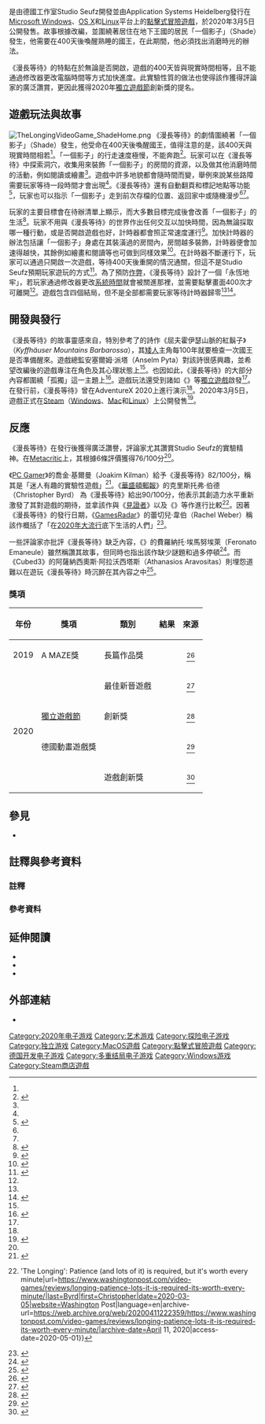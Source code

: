 {{noteTA
| G1=Games
| 1=zh-cn:白鲸记; zh-hans:白鲸记; zh-hk:無比敵; zh-tw:白鯨記; zh-hant:白鯨記;
}}
{{Infobox video game
| title = 漫長等待
| english = The Longing
| official = 漫长等待
| image = TheLongingVideoGame_CoverArt.png
| caption = 
| developer = Studio Seufz
| publisher = Application Systems Heidelberg
| modes = [[單人電子遊戲|單人]]
| genre = [[點擊式冒險遊戲|點擊式冒險遊戲]]
| released = 2020年3月5日
| platforms = {{ubl|[[Microsoft_Windows|Microsoft Windows]]|[[OS_X|OS X]]|[[Linux|Linux]]}}
| artist = {{ubl|安塞爾姆·派塔|勞拉·布羅斯（Laura Brosi）}}
| programmer = {{ubl|安塞爾姆·派塔|湯瑪斯·克呂格（Thomas Krüger）}}
| producer = 斯特凡·米歇爾（Stefan Michel）
| director = 安塞爾姆·派塔（Anselm Pyta）
| composer = {{ubl|安塞爾姆·派塔|揚·羅斯（Jan Roth）|尤爾根·哈騰斯坦（Jürgen Härtenstein）}}
| engine = [[Unity_(遊戲引擎)|Unity]]<ref name="roadto" />
}}
{{vgname|漫長等待|en=The Longing}}是由德國工作室Studio Seufz開發並由Application Systems Heidelberg發行在[[Microsoft_Windows|Microsoft Windows]]、[[OS_X|OS X]]和[[Linux|Linux]]平台上的[[點擊式冒險遊戲|點擊式冒險遊戲]]，於2020年3月5日公開發售。故事根據{{link-en|屈夫霍伊瑟山|Kyffhäuser|屈夫霍伊瑟山傳說}}改編，並圍繞著居住在地下王國的居民「一個影子」（Shade）發生，他需要在400天後喚醒熟睡的國王，在此期間，他必須找出消磨時光的辦法。

《漫長等待》的特點在於無論是否開啟，遊戲的400天皆與現實時間相等，且不能通過修改器更改電腦時間等方式加快進度。此實驗性質的做法也使得該作獲得評論家的廣泛讚賞，更因此獲得2020年[[獨立遊戲節|獨立遊戲節]]創新獎的提名。

== 遊戲玩法與故事 ==
[[File:TheLongingVideoGame_ShadeHome.png|thumb]]
《漫長等待》的劇情圍繞著「一個影子」（Shade）發生，他受命在400天後喚醒國王，值得注意的是，該400天與現實時間相若<ref name="One way" />。「一個影子」的行走速度極慢，不能奔跑<ref name="cunning">{{Cite web|last=Cunningham|first=James|date=2020-03-06|title=The Longing Completes its Yearning for Release|url=https://hardcoregamer.com/2020/03/05/the-longing-completes-its-yearning-for-release/368907/|archive-url=https://web.archive.org/web/20200615170720/https://hardcoregamer.com/2020/03/05/the-longing-completes-its-yearning-for-release/368907/|archive-date=2020-06-15|access-date=2020-05-03|website=Hardcore Gamer|language=en-US}}</ref>。玩家可以在《漫長等待》中探索洞穴，收集用來裝飾「一個影子」的房間的資源，以及做其他消磨時間的活動，例如閱讀{{Efn|可以閱讀的文章大多是經[[古騰堡計劃|古騰堡計劃]]得來的文學作品，例如[[赫爾曼·梅爾維爾|赫爾曼·梅爾維爾]]的《[[白鯨記|白鯨記]]》和[[弗里德里希·尼采|弗里德里希·尼采]]的《[[查拉圖斯特拉如是說|查拉圖斯特拉如是說]]》<ref name="design">{{Cite web|title=Designing the end of all Longing|url=https://www.gamesindustry.biz/articles/2020-02-27-designing-the-end-of-all-longing|first=Rebekah|last=Valentine|date=2020-02-27|website=GamesIndustry.biz|language=en|access-date=2020-05-04|archive-url=https://web.archive.org/web/20200324080004/https://www.gamesindustry.biz/articles/2020-02-27-designing-the-end-of-all-longing|archive-date=March 24, 2020}}</ref>。|name=|group=}}或繪畫<ref name="WaPo" />。遊戲中許多地貌都會隨時間而變，舉例來說某些路障需要玩家等待一段時間才會出現<ref name="One way" />。《漫長等待》還有自動翻頁和標記地點等功能<ref>{{Cite web|last=Gregoire|first=Jesee|date=2020-03-05|title=The Longing Review - Jump Dash Roll|url=https://www.jumpdashroll.com/article/the-longing-review|archive-url=https://web.archive.org/web/20200615170851/https://www.jumpdashroll.com/article/the-longing-review|archive-date=2020-06-15|access-date=2020-05-06|website=JumpDashRoll}}</ref>，玩家也可以指示「一個影子」走到前次存檔的位置、返回家中或隨機漫步<ref name="Encourages" /><ref name="4p" />。

玩家的主要目標會在待辦清單上顯示，而大多數目標完成後會改善「一個影子」的生活<ref>{{Cite web|title=The deep darkness of caves and mushrooms in The Longing|url=https://www.rockpapershotgun.com/2020/03/12/the-deep-darkness-of-caves-and-mushrooms-in-the-longing/|last=Bell|first=Alice|date=2020-03-12|website=Rock, Paper, Shotgun|language=en-US|access-date=2020-05-01|archive-url=https://web.archive.org/web/20200412225748/https://www.rockpapershotgun.com/2020/03/12/the-deep-darkness-of-caves-and-mushrooms-in-the-longing/|archive-date=April 12, 2020}}</ref>。玩家不用與《漫長等待》的世界作出任何交互以加快時間，因為無論採取哪一種行動，或是否開啟遊戲也好，計時器都會照正常速度運行{{Efn|唯一例外是「永恆地牢」，當玩家身處在該地方時時計器會停止<ref name="cunning" /><ref name="design" />。|name=|group=}}<ref name="Gloomy">{{Cite web|last=Hadley|first=Jupiter|date=2019-11-25|title='The Longing' Explores Gloomy Depths Over 400 Real-World Days|url=https://indiegamesplus.com/2019/11/the-longing-explores-gloomy-depths-over-400-real-world-days|archive-url=https://web.archive.org/web/20200615171022/https://indiegamesplus.com/2019/11/the-longing-explores-gloomy-depths-over-400-real-world-days|archive-date=2020-06-15|access-date=2020-05-01|website=Indie Games Plus|language=en-US}}</ref>。加快計時器的辦法包括讓「一個影子」身處在其裝潢過的房間內，房間越多裝飾，計時器便會加速得越快，其餘例如繪畫和閱讀等也可做到同樣效果<ref name="Encourages">{{Cite web|title=The Longing, Which Can Take Over A Year To Finish, Encourages You To Embrace Waiting|url=https://kotaku.com/the-longing-which-can-take-over-a-year-to-finish-enco-1842213852|last=MacLeod|first=Riley|date=2020-03-09|website=Kotaku|language=en-us|archive-url=https://web.archive.org/web/20200325150225/https://kotaku.com/the-longing-which-can-take-over-a-year-to-finish-enco-1842213852|archive-date=March 25, 2020|access-date=2020-05-01}}</ref>。在計時器不斷運行下，玩家可以通過只開啟一次遊戲，等待400天後重開的情況通關，但這不是Studio Seufz預期玩家遊玩的方式<ref name="One way">{{Cite web|title=One Way To Beat This Upcoming Puzzle Game Is To Wait 400 Days|url=https://kotaku.com/one-way-to-beat-this-upcoming-puzzle-game-is-to-wait-40-1840513881|last=Jackson|first=Gita|date=2020-12-18|website=Kotaku|language=en-us|archive-url=https://web.archive.org/web/20200306204143/https://kotaku.com/one-way-to-beat-this-upcoming-puzzle-game-is-to-wait-40-1840513881|archive-date=March 6, 2020|access-date=2020-05-01}}</ref>。為了預防[[電子遊戲作弊|作弊]]，《漫長等待》設計了一個「永恆地牢」，若玩家通過修改器更改[[系統時間|系統時間]]就會被關進那裡，並需要點擊畫面400次才可離開<ref name="One way" />。遊戲包含四個結局，但不是全部都需要玩家等待計時器歸零<ref name="Encourages" /><ref>{{Cite web|title=I have finished the sad tamogotchi game that is The Longing|url=https://www.rockpapershotgun.com/2020/04/02/i-have-finished-the-sad-tamogotchi-game-that-is-the-longing/|last=Bell|first=Alice|date=2020-04-02|website=Rock, Paper, Shotgun|language=en-US|access-date=2020-05-16|archive-url=https://web.archive.org/web/20200519072943/https://www.rockpapershotgun.com/2020/04/02/i-have-finished-the-sad-tamogotchi-game-that-is-the-longing/|archive-date=May 19, 2020}}</ref>。

== 開發與發行 ==
《漫長等待》的故事靈感來自{{link-en|屈夫霍伊瑟山|Kyffhäuser|屈夫霍伊瑟山傳說}}，特別參考了{{link-en|弗里德里希·呂克特|Friedrich Rückert}}的詩作《屈夫霍伊瑟山脈的紅鬍子》（''Kyffhäuser Mountains Barbarossa''），其[[矮人_(中土大陸)|矮人]]主角每100年就要檢查一次國王是否準備醒來。遊戲總監安塞爾姆·派塔（Anselm Pyta）對該詩很感興趣，並希望改編後的遊戲專注在角色及其心理狀態上<ref name="One way" />。也因如此，《漫長等待》的大部分內容都圍繞「孤獨」這一主題上<ref name="roadto">{{Cite web|last=Couture|first=Joel|date=2020-02-18|title=Road to the IGF: Studio Seufz's THE LONGING|url=https://www.gamasutra.com/view/news/358061/Road_to_the_IGF_Studio_Seufzs_THE_LONGING.php|archive-url=https://web.archive.org/web/20200414180758/https://www.gamasutra.com/view/news/358061/Road_to_the_IGF_Studio_Seufzs_THE_LONGING.php|archive-date=April 14, 2020|access-date=2020-06-14|website=Gamasutra|language=en}}</ref>。遊戲玩法還受到諸如《{{link-en|點擊英雄|Clicker Heroes}}》等[[獨立遊戲|獨立遊戲]]啟發<ref name="One way" />。在發行前，《漫長等待》曾在AdventureX 2020上進行演示<ref name="Gloomy" />。2020年3月5日，遊戲正式在[[Steam|Steam]]（[[Microsoft_Windows|Windows]]、[[MacOS|Mac]]和[[Linux|Linux]]）上公開發售<ref>{{Cite web|title=Pass 400 days underground in IGF-nominee The Longing, coming to Steam on March 5 (Win/Mac/Linux review copies available now)|url=https://www.gamasutra.com/view/pressreleases/356639/Pass_400_days_underground_in_IGFnominee_The_Longing_coming_to_Steam_on_March_5_WinMacLinux_review_copies_available_now.php|access-date=2020-06-14|website=Gamasutra|language=en|archive-url=https://web.archive.org/web/20200114162135/https://www.gamasutra.com/view/pressreleases/356639/Pass_400_days_underground_in_IGFnominee_The_Longing_coming_to_Steam_on_March_5_WinMacLinux_review_copies_available_now.php|archive-date=January 14, 2020}}</ref>。

== 反應 ==
{{Video game reviews
| MC = 76/100<ref name="metacritic">{{cite web |url=https://www.metacritic.com/game/pc/the-longing |title=THE LONGING: for PC Reviews |website=[[Metacritic|Metacritic]] |accessdate=2020-05-01 |archive-date=2021-09-09 |archive-url=https://web.archive.org/web/20210909122423/https://www.metacritic.com/game/pc/the-longing |dead-url=no }}</ref>
| 4P = 70%<ref name="4p">{{Cite web|title=The Longing - Test, Adventure|url=https://www.4players.de/4players.php/dispbericht/PC-CDROM/Test/41420/84306/0/The_Longing.html|last=Verfondern|first=Maja|website=4Players|date=March 5, 2020|language=de|access-date=2020-05-01|archive-date=2021-10-26|archive-url=https://web.archive.org/web/20211026150455/https://www.4players.de/4players.php/dispbericht/PC-CDROM/Test/41420/84306/0/The_Longing.html|dead-url=no}}</ref>
| rev1 = [[PC_Gamer|PC Gamer]]瑞典
| rev1Score = 82/100<ref name="pcsweden" />
| rev2 = [[华盛顿邮报|华盛顿邮报]]
| rev2Score = 90/100<ref name="WaPo" />
}}
《漫長等待》在發行後獲得廣泛讚譽，評論家尤其讚賞Studio Seufz的實驗精神。在[[Metacritic|Metacritic]]上，其根據6條評價獲得76/100分<ref name="metacritic" />。

《[[PC_Gamer|PC Gamer]]》的喬金·基爾曼（Joakim Kilman）給予《漫長等待》82/100分，稱其是「迷人有趣的實驗性遊戲」<ref name="pcsweden">{{Cite web|last=Kilman|first=Joakim|date=2020-03-05|title=The Longing – Recension|trans-title=The Longing – Review|url=https://www.pcgamer.se/2020/03/the-longing-recension/|archive-url=https://web.archive.org/web/20200615171132/https://www.pcgamer.se/2020/03/the-longing-recension/|archive-date=2020-06-15|access-date=2020-05-01|website=Svenska PC Gamer|language=sv}}</ref>。《[[華盛頓郵報|華盛頓郵報]]》的克里斯托弗·伯德（Christopher Byrd） 為《漫長等待》給出90/100分，他表示其創造力水平重新激發了其對遊戲的期待，並拿該作與《[[見證者|見證者]]》以及《{{link-en|新手指南|The Beginner's Guide}}》等作進行比較<ref name="WaPo">{{Cite web|title=Review {{!}} 'The Longing': Patience (and lots of it) is required, but it's worth every minute|url=https://www.washingtonpost.com/video-games/reviews/longing-patience-lots-it-is-required-its-worth-every-minute/|last=Byrd|first=Christopher|date=2020-03-05|website=Washington Post|language=en|archive-url=https://web.archive.org/web/20200411222359/https://www.washingtonpost.com/video-games/reviews/longing-patience-lots-it-is-required-its-worth-every-minute/|archive-date=April 11, 2020|access-date=2020-05-01}}</ref>。因著《漫長等待》的發行日期，《[[GamesRadar+|GamesRadar]]》的蕾切兒·韋伯（Rachel Weber）稱該作概括了「在[[2019冠状病毒病疫情|2020年大流行]]底下生活的人們」<ref>{{Cite web|title=The Longing is the indie game that sums up self-solation perfectly|url=https://www.gamesradar.com/the-longing-is-the-indie-game-that-sums-up-self-solation-perfectly/|last=Weber|first=Rachel|date=2020-04-03|website=GamesRadar|language=en|archive-url=https://web.archive.org/web/20200406034220/https://www.gamesradar.com/the-longing-is-the-indie-game-that-sums-up-self-solation-perfectly/|archive-date=April 6, 2020|access-date=2020-05-01}}</ref>。

一些評論家亦批評《漫長等待》缺乏內容，《{{link-en|The Games Machine|The Games Machine}}》的費羅納托·埃馬努埃萊（Feronato Emaneule）雖然稱讚其故事，但同時也指出該作缺少謎題和過多停頓<ref>{{Cite web|last=Emanuele|first=Feronato|date=2020-05-03|title=The Longing – Recensione|url=https://www.thegamesmachine.it/the-longing-pc/the-longing-recensione/|archive-url=https://web.archive.org/web/20200411185502/https://www.thegamesmachine.it/the-longing-pc/the-longing-recensione/|archive-date=April 11, 2020|access-date=2020-06-14|website=The Games Machine|language=it}}</ref>。而《Cubed3》的阿薩納西奧斯·阿拉沃西塔斯（Athanasios Aravositas）則埋怨道難以在遊玩《漫長等待》時沉醉在其內容之中<ref>{{Cite web|last=Aravositas|first=Athanasios|date=2020-03-24|title=THE LONGING (PC) Review|url=http://www.cubed3.com/review/5840/1/the-longing-pc.html|archive-url=https://web.archive.org/web/20200411185513/http://www.cubed3.com/review/5840/1/the-longing-pc.html|archive-date=April 11, 2020|access-date=2020-06-14|website=Cubed3}}</ref>。

=== 獎項 ===
{| class="wikitable"
|+
!年份
!獎項
!類別
!結果
!來源
|-
|2019
|A MAZE獎
|長篇作品獎
|{{won}}
|style="text-align:center;"|<ref>{{Cite web|title=Long Feature Award goes to: @AnselmPyta with The Longing #Amaze2019 #AMazeAwardspic.twitter.com/eogPz0q4Ik|url=https://twitter.com/AMazeFest/status/1116778329527521286|last=A MAZE|date=2019-04-12|website=@AMazeFest|language=en|archive-url=https://web.archive.org/web/20210414204644/https://twitter.com/AMazeFest/status/1116778329527521286|archive-date=2021-04-14|access-date=2020-05-01|dead-url=no}}</ref>
|-
|style="text-align:center;" rowspan="4" |2020
|{{link-en|德國電腦遊戲獎|Deutscher Computerspielpreis}}
|最佳新晉遊戲
|{{won}}
|style="text-align:center;"|<ref>{{Cite web|title=Nachwuchspreise: Bestes Debüt The Longing|url=https://deutscher-computerspielpreis.de/preistraeger|last=|first=|date=2020-03-28|website=Deutscher Computerspielpreis|language=de|archive-url=https://web.archive.org/web/20200427190812/https://deutscher-computerspielpreis.de/preistraeger|archive-date=April 27, 2020|access-date=2020-05-04}}</ref>
|-
|[[獨立遊戲節|獨立遊戲節]]
|創新獎
|{{Nominated}}
|style="text-align:center;"|<ref>{{Cite web|title=Finalists and Winners|url=https://igf.com/finalists-and-winners|date=2016-09-22|website=IGF|language=en|access-date=2020-05-01|archive-url=https://web.archive.org/web/20200401062542/https://igf.com/finalists-and-winners|archive-date=April 1, 2020}}</ref>
|-
|德國動畫遊戲獎
|{{N/a}}
|{{nom|特別提及}}
|style="text-align:center;"|<ref>{{Cite web|title=THE LONGING Presskit|url=http://www.399d-23h-59m-59s.com/press/press.html#trivia|website=www.399d-23h-59m-59s.com|access-date=2020-05-02|archive-url=https://web.archive.org/web/20200310152911/http://www.399d-23h-59m-59s.com/press/press.html#trivia|archive-date=March 10, 2020}}</ref>
|-
|{{link-en|蘇黎世遊戲獎|Ludicious}}
|遊戲創新獎
|{{won}}
|style="text-align:center;"|<ref>{{Cite web|title=Ludicious Winners|url=https://www.facebook.com/LudiciousFestival/posts/1659749970850447|language=en|work=Ludicious|access-date=2021-01-30|archive-date=2021-07-13|archive-url=https://web.archive.org/web/20210713143110/https://www.facebook.com/login/?next=https%3A%2F%2Fwww.facebook.com%2FLudiciousFestival%2Fposts%2F1659749970850447|dead-url=no}}</ref>
|}

== 參見 ==
* {{link-en|屈夫霍伊瑟山|Kyffhäuser|屈夫霍伊瑟山傳說}}

== 註釋與參考資料 ==
=== 註釋 ===
{{Notelist}}

=== 參考資料 ===
{{Reflist|2}}

== 延伸閱讀 ==
* {{Cite web|title=In The Longing, Time Is Everything|first=Holly|last=Green|url=https://www.pastemagazine.com/games/the-longing/the-longing-videogame/|date=2019-09-03|website=Paste|language=en|access-date=2020-05-05|archive-date=2021-01-31|archive-url=https://web.archive.org/web/20210131142200/https://www.pastemagazine.com/games/the-longing/the-longing-videogame/|dead-url=no}}
* {{Cite web|title='The Longing' Is a Game That Will Take 400 Days to Beat|first=Chris|last=Barnewall|url=https://uproxx.com/gaming/the-longing-400-day-game-cave-impossible-speedrun/|date=2020-03-05|website=UPROXX|language=en-US|access-date=2020-05-05|archive-date=2021-01-31|archive-url=https://web.archive.org/web/20210131025757/https://uproxx.com/gaming/the-longing-400-day-game-cave-impossible-speedrun/|dead-url=no}}
* {{Cite news|last=Gordon|first=Lewis|date=2020-05-11|title=Animal Crossing's Embrace of Cute, Capitalist Perfection Is Not What We Need|language=en-US|url=https://www.thenation.com/article/culture/animal-crossing-video-game-essay/|access-date=2020-05-24|website=The Nation|archive-date=2021-04-01|archive-url=https://web.archive.org/web/20210401080932/https://www.thenation.com/article/culture/animal-crossing-video-game-essay/|dead-url=no}}

== 外部連結 ==
* {{Official website}}{{en icon}}

{{Portal bar|电子游戏}}
[[Category:2020年电子游戏|Category:2020年电子游戏]]
[[Category:艺术游戏|Category:艺术游戏]]
[[Category:探险电子游戏|Category:探险电子游戏]]
[[Category:独立游戏|Category:独立游戏]]
[[Category:MacOS遊戲|Category:MacOS遊戲]]
[[Category:點擊式冒險遊戲|Category:點擊式冒險遊戲]]
[[Category:德国开发电子游戏|Category:德国开发电子游戏]]
[[Category:多重结局电子游戏|Category:多重结局电子游戏]]
[[Category:Windows游戏|Category:Windows游戏]]
[[Category:Steam商店遊戲|Category:Steam商店遊戲]]